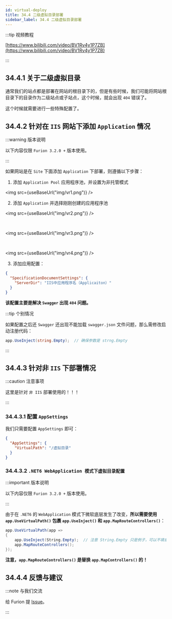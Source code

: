 ```yaml
---
id: virtual-deploy
title: 34.4 二级虚拟目录部署
sidebar_label: 34.4 二级虚拟目录部署
---
```



:::tip 视频教程

[https://www.bilibili.com/video/BV1Rv4y1P7ZB](https://www.bilibili.com/video/BV1Rv4y1P7ZB)

:::

## 34.4.1 关于二级虚拟目录

通常我们的站点都是部署在网站的根目录下的，但是有些时候，我们可能将网站根目录下的目录作为二级站点或子站点，这个时候，就会出现 `404` 错误了。

这个时候就需要进行一些特殊配置了。

## 34.4.2 针对在 `IIS` 网站下添加 `Application` 情况

:::warning 版本说明

以下内容仅限 `Furion 3.2.0 +` 版本使用。

:::

如果网站是在 `Site` 下面添加 `Application` 下部署，则遵循以下步骤：

1. 添加 `Application Pool` 应用程序池，并设置为非托管模式

<img src={useBaseUrl("img/vr1.png")} />

2. 添加 `Application` 并选择刚刚创建的应用程序池

<img src={useBaseUrl("img/vr2.png")} />

<br />

<img src={useBaseUrl("img/vr3.png")} />

<br />

<img src={useBaseUrl("img/vr4.png")} />

3. 添加应用配置：

```json showLineNumbers  {2,3}
{
  "SpecificationDocumentSettings": {
    "ServerDir": "IIS中应用程序名（Applicaiton）"
  }
}
```

**该配置主要是解决 `Swagger` 出现 `404` 问题。**

:::tip 个别情况

如果配置之后还 `Swagger` 还出现不能加载 `swagger.json` 文件问题，那么需修改启动注册代码：

```cs showLineNumbers
app.UseInject(string.Empty);  // 确保参数是 strng.Empty
```

:::

## 34.4.3 针对非 `IIS` 下部署情况

:::caution 注意事项

这里是针对 `非 IIS` 部署使用的！！！

:::

### 34.4.3.1 配置 `AppSettings`

我们只需要配置 `AppSettings` 即可：

```json showLineNumbers  {2,3}
{
  "AppSettings": {
    "VirtualPath": "/虚拟目录"
  }
}
```

### 34.4.3.2 `.NET6 WebApplication 模式下虚拟目录配置`

:::important 版本说明

以下内容仅限 `Furion 3.2.0 +` 版本使用。

:::

由于在 `.NET6` 的 `WebApplication` 模式下微软底层发生了改变，**所以需要使用 `app.UseVirtualPath()` 包裹 `app.UseInject()` 和 `app.MapRouteControllers()`**：

```cs showLineNumbers  {1,4}
app.UseVirtualPath(app =>
{
    app.UseInject(String.Empty);  // 注意 String.Empty 只是例子，可以不填或填其他的，见一分钟入门
    app.MapRouteControllers();
});
```

**注意，`app.MapRouteControllers()` 是替换 `app.MapControllers()` 的！**

## 34.4.4 反馈与建议

:::note 与我们交流

给 Furion 提 [Issue](https://gitee.com/dotnetchina/Furion/issues/new?issue)。

:::
